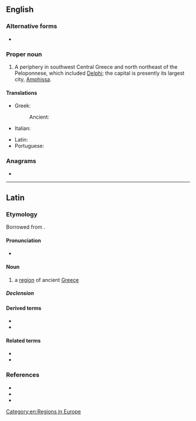 {{also|phocis}}
==English==

===Alternative forms===
* {{l|en|Phokis}}

===Proper noun===
{{wikipedia}}
{{en-proper noun}}

# A periphery in southwest Central Greece and north northeast of the Peloponnese, which included [[Delphi]]; the capital is presently its largest city, [[Amphissa]].

====Translations====
{{trans-top|a periphery in the southwest Central Greece}}
* Greek: {{t+|el|Φωκίδα}}
*: Ancient: {{t|grc|Φωκίς}}
* Italian: {{t|it|Focide|f}}
{{trans-mid}}
* Latin: {{t|la|Phocis}}
* Portuguese: {{t|pt|Fócida|f}}
{{trans-bottom}}

===Anagrams===
* {{anagrams|en|a=chiops|sophic}}

[[Category:en:Regions in Europe]]

----

==Latin==

===Etymology===
Borrowed from {{bor|la|grc|Φωκίς}}.

====Pronunciation====
* {{la-IPA|phōcis}}

====Noun====
{{la-noun|Phōcis/Phōcid<3>|g=f}}

# {{lb|la|geography}} a [[region]] of ancient [[Greece]]

=====Declension=====
{{la-ndecl|Phōcis/Phōcid<3>}}

====Derived terms====
* {{l|la|Phōcensēs}}
* {{l|la|Phōciī}}

====Related terms====
* {{l|la|Phōcaicus}}
* {{l|la|Phōcēus}}

===References===
* {{R:L&S|Phōcis|Phocis2}}
* {{R:Gaffiot}}
* {{R:Smith's Geography}}